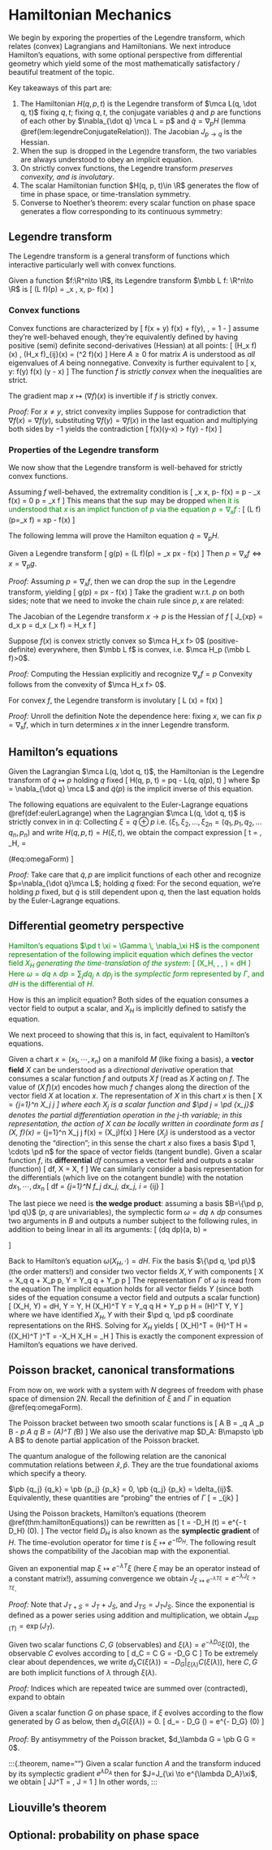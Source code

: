 # Hamiltonian Mechanics 

We begin by exporing the properties of the Legendre 
transform, which relates (convex) Lagrangians and Hamiltonians. 
We next introduce Hamilton's equations, with some 
optional perspective from differential geometry 
which yield some of the most mathematically satisfactory / beautiful 
treatment of the topic. 

Key takeaways of this part are: 

1. The Hamiltonian $H(q, p, t)$ is the Legendre transform of $\mca L(q, \dot q, t)$ 
    fixing $q, t$; fixing $q, t$, the conjugate variables 
    $\dot q$ and $p$ are functions 
    of each other by $\nabla_{\dot q} \mca L = p$ and $\dot q = \nabla_p H$ 
    (lemma \@ref(lem:legendreConjugateRelation)). 
    The Jacobian $J_{p\to q}$ is the Hessian. 
2. When the $\sup$ is dropped in the Legendre transform, 
    the two variables are always understood to obey 
    an implicit equation.
3. On strictly convex functions, the Legendre transform _preserves 
    convexity, and is involutary_. 
4. The scalar Hamiltonian function $H(q, p, t)\in \R$ 
    generates the flow of time in phase space, or time-translation symmetry. 
5. Converse to Noether's theorem: every scalar function on phase space 
    generates a flow corresponding to its continuous symmetry: 

## Legendre transform {-}

The Legendre transform is a general transform of functions 
which interactive particularly well with convex functions. 

:::{.definition name="Legendre transform"}
Given a function $f:\R^n\to \R$, its Legendre transform 
$\mbb L f: \R^n\to \R$ is 
\[ 
    (\mbb L f)(p) = \sup_x \, \la x, p\ra - f(x)
\] 
:::

### Convex functions {-}
Convex functions are characterized by 
\[ 
    f(\lambda x + \bar \lambda y) \leq \lambda f(x) + \bar \lambda f(y), \quad 
    \lambda \in [0, 1], \bar \lambda = 1 - \lambda 
\] 
assume they're well-behaved enough, they're equivalently defined by 
having positive (semi) definite second-derivatives (Hessian) at all points: 
\[ 
    (\mca H_x f)(\forall x) \geq 0, \quad 
    (\mca H_x f)_{ij}(x) = (\pd {x_i x_j}^2 f)(x)
\] 
Here $A\geq 0$ for matrix $A$ is understood 
as _all_ eigenvalues of $A$ being nonnegative. Convexity is further 
equivalent to 
\[ 
    \forall x, y: f(y) \geq \nabla f(x) \cdot (y - x)
\] 
The function $f$ is _strictly convex_ when the inequalities are strict. 

:::{.proposition}
The gradient map $x\mapsto (\nabla f)(x)$ is invertible 
if $f$ is strictly convex. 
:::
_Proof:_ For $x\neq y$, strict convexity implies 
\begin{align}
    \nabla f(x) \cdot (y-x) < f(y) - f(x), \quad 
    \nabla f(y) \cdot (x-y) < f(x) - f(y)
\end{align}
Suppose for contradiction that $\nabla f(x) = \nabla f(y)$, 
substituting $\nabla f(y)=\nabla f(x)$ in the last equation and 
multiplying both sides by $-1$ yields the contradiction 
\[ 
    \nabla f(x)\cdot (y-x) > f(y) - f(x)
\] 

### Properties of the Legendre transform {-}
We now show that the Legendre transform is well-behaved 
for strictly convex functions. 

Assuming $f$ well-behaved, the extremality condition is 
\[ 
    \nabla_x \la x, p\ra - f(x) 
    = p - \nabla_x f(x) = 0 \iff p = \nabla_x f 
\] 
This means that the $\sup$ may be dropped
<span style="color:green">
when it is understood that $x$ is an implict function of 
$p$ via the equation $p = \nabla_x f$ 
</span>: 
\[ 
    (\mbb L f)(p=\nabla_x f) = x\cdot p - f(x)
\] 

The following lemma will prove the Hamilton 
equation $\dot q = \nabla_p H$. 

:::{.lemma #legendreConjugateRelation name="two-way relation between x and p"}
Given a Legendre transform 
\[ 
    g(p) = (\mbb L f)(p) = \sup_x p\cdot x - f(x)
\] 
Then $p = \nabla_x f \iff x = \nabla_p g$. 
:::
_Proof:_ Assuming $p = \nabla_x f$, then we can 
drop the $\sup$ in the Legendre transform, yielding 
\[ 
    g(p) = p\cdot x - f(x)
\] 
Take the gradient w.r.t. $p$ on both sides; note that 
we need to invoke the chain rule since $p, x$ are related: 
\begin{align}
    \nabla_p g(p) 
    &= \nabla_p (p\cdot x - f(x)) 
    = x + J_{p\to x} p - J_{p\to x} (\nabla_x f)_{=p}
    = x 
\end{align}

:::{.proposition name="Jacobian of Legendre transform"}
The Jacobian of the Legendre transform $x\to p$ is the Hessian of $f$ 
\[ 
    J_{x\to p} = d_x p = d_x \left(\nabla_x f\right) = \mca H_x f 
\] 
:::

:::{.proposition name="convexity invariance"}
Suppose $f(x)$ is convex strictly convex so $\mca H_x f> 0$ 
(positive-definite) everywhere, then $\mbb L f$ 
is convex, i.e. $\mca H_p (\mbb L f)>0$. 
:::
_Proof:_ Computing the Hessian explicitly and recognize $\nabla_x f = p$
\begin{align}
    \mca H_p(\mbb L f) 
    &= d_p [\nabla_p (\mbb L f)] = d_p \left[
        x + J_{p\to x} p - J_{p\to x}\nabla_x f
    \right] \\ 
    &= d_p x = J_{p\to x} = J_{x\to p}^{-1} = \left(\mca H_x f\right)^{-1}
\end{align}
Convexity follows from the convexity of $\mca H_x f> 0$. 

:::{.proposition name="involutary"}
For convex $f$, the Legendre transform is involutary 
\[ 
    \mbb L \left[(\mbb L f)(p)\right] (x) = f(x)
\] 
:::
_Proof:_ Unroll the definition
\begin{align}
    \mbb L \left[(\mbb L f)(p)\right] (x)
    &= \mbb L \left[p\mapsto xp - f(x)\right] (x)\\ 
    &= xp - \left[p\mapsto xp - f(x)\right]\, p 
    = xp - xp - f(x) = f(x)
\end{align}
Note the dependence here: fixing $x$, we can fix $p=\nabla_x f$, which 
in turn determines $x$ in the inner Legendre transform. 


## Hamilton's equations {-}

:::{.definition name="Hamiltonian"}
Given the Lagrangian $\mca L(q, \dot q, t)$, the 
    Hamiltonian is the Legendre transform of $\dot q\mapsto p$ 
    holding $q$ fixed 
    \[ 
        H(q, p, t) = p\cdot \dot q - \mca L(q, \dot q(p), t)
    \] 
    where $p = \nabla_{\dot q} \mca L$ and $\dot q(p)$ 
    is the implicit inverse of this equation. 
:::

:::{.theorem #hamiltonEquations name="Hamilton's equations"} 
The following equations are equivalent to the Euler-Lagrange 
    equations \@ref(def:eulerLagrange) when the Lagrangian 
    $\mca L(q, \dot q, t)$ is strictly convex in in $\dot q$: 
    \begin{aligned}
        \dot p 
        = -\nabla_q H, \quad \dot q 
        = \nabla_p H 
    \end{aligned}
    Collecting $\xi = q \oplus p$ i.e. $(\xi_1, \xi_2, \dots, \xi_{2n} = (q_1, p_1, q_2, \dots q_n, p_n)$ 
    and write $H(q, p, t) = H(\xi, t)$, we obtain the compact expression 
    \[ 
        \pd t \xi = \Gamma\,  \nabla_\xi H, \quad \Gamma 
        = \bigoplus \begin{pmatrix}
            0 & 1 \\ -1 & 0 
        \end{pmatrix}
        (\#eq:omegaForm)
    \] 
:::
_Proof:_ Take care that $\dot q, p$ are implicit functions of each other 
    and recognize $p=\nabla_{\dot q}\mca L$; holding $q$ fixed: 
    \begin{align}
        \nabla_p H(q, p, t) 
        &= \nabla_p \left[p\cdot \dot q - \mca L(q, \dot q(p), t)\right] \\ 
        &= \dot q + J_{p\to \dot q} p - J_{p\to \dot q}(\nabla_{\dot q}\mca L) 
        = \dot q 
    \end{align}
    For the second equation, we're holding $p$ fixed, but $\dot q$ is still 
    dependent upon $q$, then 
    \begin{align}
        \nabla_q H(q, p, t) 
        &= \nabla_q \left[
            p\cdot \dot q - \mca L(q, \dot q(p), t)
        \right] \\ 
        &= J_{q\to \dot q}p 
        - \nabla_q \mca L - J_{q\to \dot q} (\nabla_{\dot q}\mca L) 
        = - \nabla_q \mca L  \\ 
        \dot p 
        &= d_t \nabla_{\dot q}\mca L = \nabla_q \mca L 
    \end{align}
    the last equation holds by the Euler-Lagrange equations. 

## Differential geometry perspective {-}

<div style="color:green">
Hamilton's equations $\pd t \xi = \Gamma \, \nabla_\xi H$ 
is the component representation of the following implicit 
equation which defines the vector field $X_H$ 
_generating the time-translation of the system_: 
\[ 
    \omega(X_H, \, \cdot\, ) = dH
\] 
Here $\omega= dq \wedge dp = \sum_j dq_j\wedge dp_j$ 
is the _symplectic form_ represented by $\Gamma$, and $dH$ 
is the differential of $H$. 
</div> 
How is this an implicit equation? Both sides 
of the equation consumes a vector field to output 
a scalar, and $X_H$ is implicitly defined to satisfy the equation. 

We next proceed to showing that this is, in fact, 
equivalent to Hamilton's equations. 

:::{.remark name="differential geometry basics"}
Given a chart $x=(x_1, \cdots, x_n)$ on a manifold $M$ (like fixing 
a basis), a **vector field** $X$ can be understood as a _directional derivative_ 
operation that consumes a scalar function $f$ and outputs $X\, f$ (read as 
$X$ acting on $f$. The value of $(X\, f)(x)$ encodes how much $f$ 
changes along the direction of the vector field $X$ at location $x$. 
The representation of $X$ in this chart $x$ is then 
\[ 
    X = \sum_{j=1}^n X_j \pd j 
\] 
where each $X_j$ is a scalar function and $\pd j = \pd {x_j}$ 
denotes the partial differentiation operation in the $j$-th variable; 
in this representation, the action of $X$ can be locally written 
in coordinate form as 
\[ 
    (X\, f)(x) = \sum_{j=1}^n X_j \pd j f(x) = (X_j)\cdot \nabla f(x)
\] 
Here $(X_j)$ is understood as a vector denoting the "direction"; 
in this sense the chart $x$ also fixes a basis $\pd 1, \cdots \pd n$ 
for the space of vector fields (tangent bundle). 
Given a scalar function $f$, its **differential** $df$ consumes a vector 
field and outputs a scalar (function)
\[
    df\, X = X\, f 
\] 
We can similarly consider a basis representation for the differentials 
(which live on the cotangent bundle) with the notation $d x_1, \cdots, dx_n$ 
\[ 
    df = \sum_{j=1}^N f_j dx_j, \quad dx_j\, \pd i = \delta_{ij}
\] 
:::

The last piece we need is **the wedge product**: assuming a basis 
$B=\{\pd p, \pd q\}$ ($p$, $q$ are univariables), the symplectic form 
$\omega = dq \wedge dp$ consumes two arguments in $B$ and outputs a number 
subject to the following rules, in addition to being linear in all its arguments: 
\[ 
    (dq \wedge dp)(\pd a, \pd b) = \begin{cases}
        1 & (\pd a, \pd b) = \pd q, \pd p \\ 
        -1 & (\pd a, \pd b) = \pd p, \pd q \\ 
        0 & \text{otherwise}. 
    \end{cases}
\] 

Back to Hamilton's equation $\omega(X_H, \cdot) = dH$. 
Fix the basis $\{\pd q, \pd p\}$ (the order matters!)
and consider two vector fields $X, Y$ with components 
\[ 
    X = X_q \pd q + X_p \pd p, \quad Y = Y_q \pd q + Y_p \pd p 
\] 
The representation $\Gamma$ of $\omega$ is read from the equation 
\begin{align}
    \omega(X, Y) 
    &= X_qY_q \omega(\pd q, \pd q)_{=0} + X_p Y_q \omega(\pd p, \pd q)_{=-1}
    + X_qY_p \omega (\pd q, \pd p)_{=1} + X_pY_p \omega (\pd p, \pd p)_{=0} \\ 
    &= X_qY_p - X_p Y_q 
    = \begin{pmatrix} X_q \\ X_p \end{pmatrix}^T 
    \begin{pmatrix}
        0 & 1 \\ -1 & 0 
    \end{pmatrix} \begin{pmatrix}
        Y_q \\ Y_p 
    \end{pmatrix} \implies \Gamma = \begin{pmatrix}
        0 & 1 \\ -1 & 0 
    \end{pmatrix}
\end{align}
The implicit equation holds for all vector fields $Y$ 
(since both sides of the equation consume a vector field and outputs a scalar function)
\[ 
    \omega (X_H, Y) = dH\, Y = Y\, H \implies (X_H)^T \Gamma Y 
    = Y_q \pd q H + Y_p \pd p H = (\nabla H)^T Y, \quad \forall Y
\] 
where we have identified $X_H, Y$ with their $\pd q, \pd p$ coordinate 
representations on the RHS. Solving for $X_H$ yields 
\[ 
    (X_H)^T \Gamma = (\nabla H)^T \iff \nabla H = ((X_H)^T \Gamma)^T 
    = -\Gamma X_H \iff X_H = \Gamma \nabla_H 
\] 
This is exactly the component expression of Hamilton's equations 
we have derived. 
</details>

## Poisson bracket, canonical transformations {-}

From now on, we work with a system with $N$ degrees of freedom 
with phase space of dimension $2N$. Recall the definition 
of $\xi$ and $\Gamma$ in equation \@ref(eq:omegaForm). 

:::{.definition name="Poisson bracket"}
The Poisson bracket between two smooth scalar functions is 
\[
    \pb A B = \nabla_q A \cdot \nabla_p B - \nabla_p A \cdot \nabla_q B 
    = (\nabla_\xi A)^T \Gamma (\nabla_\xi B)
\]
We also use the derivative map $D_A: B\mapsto \pb A B$ to denote partial 
application of the Poisson bracket. 
:::

The quantum analogue of the following relation are the canonical 
commutation relations between $\hat x, \hat p$. They are the true 
foundational axioms which specify a theory. 

:::{.definition name="fundamental Poisson brackets"}
$\pb {q_j} {q_k} = \pb {p_j} {p_k} = 0, \pb {q_j} {p_k} = \delta_{ij}$. 
Equivalently, these quantities are "probing" the entries of $\Gamma$ 
\[
    \pb {\xi_j}{\xi_k} = \Gamma_{jk}
\]
:::

Using the Poisson brackets, Hamilton's equations (theorem \@ref(thm:hamiltonEquations)) 
can be rewritten as 
\[
    \pd t \xi = -D_H \xi \implies \xi(t) = e^{- t D_H} \xi(0).
\]
The vector field $D_H$ is also known as the **symplectic gradient** 
of $H$. The time-evolution operator for time $t$ 
is $\xi \mapsto e^{-tD_H}$. The following result shows the compatibility of the 
Jacobian map with the exponential. 

:::{.proposition name="Jacobian of an exponential transform"}
Given an exponential map $\xi \mapsto e^{-\lambda T}\xi$ 
(here $\xi$ may be an operator instead of a constant matrix!), 
assuming convergence we obtain 
$J_{\xi \mapsto e^{-\lambda T \xi}} = e^{-\lambda J_{\xi \to T\xi}}$. 
:::
_Proof:_ Note that $J_{T+S} = J_T+J_S$, and $J_{TS}=J_TJ_S$. Since 
the exponential is defined as a power series using addition and multiplication, 
we obtain $J_{\exp(T)} = \exp(J_T)$. 

:::{.theorem name="evolution of scalar under flow generated by another scalar"}
Given two scalar functions $C, G$ (observables) 
and $\xi(\lambda)=e^{-\lambda D_G} \xi(0)$, 
the observable $C$ evolves according to 
\[
    d_\lambda C = \pb C G = -D_G C 
\]
To be extremely clear about dependences, we write 
$d_\lambda C(\xi(\lambda)) = -D_G \big|_{\xi(\lambda)} C(\xi(\lambda))$, 
here $C, G$ are both implicit functions of $\lambda$ through $\xi(\lambda)$. 
:::
_Proof:_ Indices which are repeated twice are summed over (contracted), expand to obtain 
\begin{align}
    d_\lambda C 
    &= (\nabla_\xi C)\cdot d_\lambda \xi = -(\nabla_\xi C)\cdot D_G \xi  
    = (\pd {\xi_j} C) [\xi_j, G] \\ 
    &= (\pd {\xi_j} C) \pd {\xi_l} \xi_j \Gamma_{lk} (\pd {\xi_k} G)
    = (\pd {\xi_j} C)\Gamma_{jk}(\pd {\xi_k} G)
    = \pb C G 
\end{align}

:::{.corollary name="scalars are conserved under their Hamiltonian flow"}
Given a scalar function $G$ on phase space, if $\xi$ evolves according to 
the flow generated by $G$ as below, then $d_\lambda G(\xi(\lambda)) = 0$. 
\[
    d_\lambda \xi = - D_G \xi \iff \xi(\lambda) = e^{- \lambda D_G} \xi(0)
\]
:::
_Proof:_ By antisymmetry of the Poisson bracket, $d_\lambda G = \pb G G = 0$. 


:::{.theorem, name=""}
Given a scalar function $A$ and the transform induced 
by its symplectic gradient $e^{\lambda D_A}$ 
then for $J=J_{\xi \to e^{\lambda D_A}\xi$, we obtain 
\[
    J\Gamma J^T = \Gamma, \quad \det J = 1
\]
In other words, 
:::

## Liouville's theorem {-}

## Optional: probability on phase space {-}
